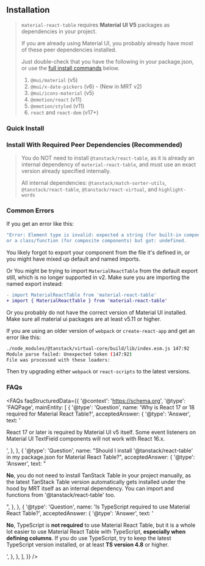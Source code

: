 
<Head>
  <title>{'Installation - Material React Table V2 Docs'}</title>
  <meta name="description" content="How to install Material React Table" />
</Head>

## Installation

> `material-react-table` requires **Material UI V5** packages as dependencies in your project.
>
> If you are already using Material UI, you probably already have most of these peer dependencies installed.
>
> Just double-check that you have the following in your package.json, or use the [full install commands](<#install-with-required-peer-dependencies-(recommended)>) below.
>
> 1.  `@mui/material` (v5)
> 2.  `@mui/x-date-pickers` (v6) - (New in MRT v2)
> 3.  `@mui/icons-material` (v5)
> 4.  `@emotion/react` (v11)
> 5.  `@emotion/styled` (v11)
> 6.  `react` and `react-dom` (v17+)

### Quick Install

<InstallCommand packagesString="material-react-table" />

### Install With Required Peer Dependencies (Recommended)

<InstallCommand />

> You do NOT need to install `@tanstack/react-table`, as it is already an internal dependency of `material-react-table`, and must use an exact version already specified internally.
>
> All internal dependencies: `@tanstack/match-sorter-utils`, `@tanstack/react-table`, `@tanstack/react-virtual`, and `highlight-words`

### Common Errors

If you get an error like this:

```bash
"Error: Element type is invalid: expected a string (for built-in components)
or a class/function (for composite components) but got: undefined.
```

You likely forgot to export your component from the file it's defined in,
or you might have mixed up default and named imports.

Or You might be trying to import `MaterialReactTable` from the default export still, which is no longer supported in v2. Make sure you are importing the named export instead:

```diff
- import MaterialReactTable from 'material-react-table'
+ import { MaterialReactTable } from 'material-react-table'
```

Or you probably do not have the correct version of Material UI installed. Make sure all material ui packages are at least v5.11 or higher.

If you are using an older version of `webpack` or `create-react-app` and get an error like this:

```bash
./node_modules/@tanstack/virtual-core/build/lib/index.esm.js 147:92
Module parse failed: Unexpected token (147:92)
File was processed with these loaders:
```

Then try upgrading either `webpack` or `react-scripts` to the latest versions.

### FAQs

<FAQs
  faqStructuredData={{
    '@context': 'https://schema.org',
    '@type': 'FAQPage',
    mainEntity: [
      {
        '@type': 'Question',
        name: 'Why is React 17 or 18 required for Material React Table?',
        acceptedAnswer: {
          '@type': 'Answer',
          text: '<p>React 17 or later is required by Material UI v5 itself. Some event listeners on Material UI TextField components will not work with React 16.x.</p>',
        },
      },
      {
        '@type': 'Question',
        name: "Should I install '@tanstack/react-table' in my package.json for Material React Table?",
        acceptedAnswer: {
          '@type': 'Answer',
          text: "<p><b>No</b>, you do not need to install TanStack Table in your project manually, as the latest TanStack Table version automatically gets installed under the hood by MRT itself as an internal dependency. You can import and functions from '@tanstack/react-table' too.</p>",
        },
      },
      {
        '@type': 'Question',
        name: 'Is TypeScript required to use Material React Table?',
        acceptedAnswer: {
          '@type': 'Answer',
          text: '<p><b>No</b>, TypeScript is <b>not required</b> to use Material React Table, but it is a whole lot easier to use Material React Table with TypeScript, <b>especially when defining columns</b>. If you do use TypeScript, try to keep the latest TypeScript version installed, or at least <b>TS version 4.8</b> or higher.</p>',
        },
      },
    ],
  }}
/>

